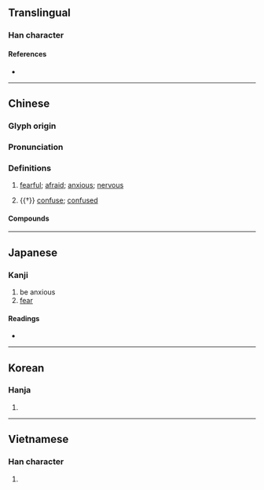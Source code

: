 {{character info}}
==Translingual==

===Han character===
{{Han char|rn=61|rad=心|as=09|sn=12|four=96014|canj=PHAG|ids=⿰忄皇}}

====References====
* {{Han ref|kx=0392.320|dkj=10863|dj=0728.150|hdz=42329.090|uh=60F6|ud=24822|bh=B471|bd=46193}}

----

==Chinese==
{{zh-forms}}

===Glyph origin===
{{Han etym}}

===Pronunciation===
{{zh-pron
|m=huáng
|m-s=
|c=wong4
|c-t=
|g=
|h=pfs=
|j=
|md=
|mn=hông/tw,xm:hiâⁿ
|mn_note=hông - literary; hiâⁿ - vernacular
|mn-t=
|w=
|x=
|mc=y
|oc=y
|cat=a
}}

===Definitions===
{{zh-hanzi}}

# [[fearful]]; [[afraid]]; [[anxious]]; [[nervous]]
#: {{zh-syn|恐懼|不安}}
# {{†}} [[confuse]]; [[confused]]
#: {{zh-syn|迷惑}}

====Compounds====
{{zh-der|人心惶惶|回惶|恐惶|恐惶悚懼|恓恓惶惶|恓惶|悽悽惶惶|悽惶|惶怖|惶急|惶恐|惶恐不安|惶悚|惶悚不安|惶惑|惶惶|惶惶不安|惶惶不定|惶惶無措|惶愧|惶汗|惶然|惶遽|愧惶無地|愴惶|慚惶|慞惶|慞惶失次|戰戰惶惶|誠恐誠惶|誠惶誠恐|誠惶誠懼|驚惶|驚惶失措}}

----

==Japanese==

===Kanji===
{{ja-kanji|grade=|rs=心09}}

# be anxious
# [[fear]]

====Readings====
* {{ja-readings
|goon=おう
|kanon=こう
|kun=おそ-れる
}}

----

==Korean==

===Hanja===
{{ko-hanja|hangeul=황|eumhun=|rv=hwang|mr=hwang|y=hwang}}

# {{rfdef|ko|sort=心09}}

----

==Vietnamese==

===Han character===
{{vi-readings|rs=心09|reading=hoàng}}

# {{rfdef|vi|sort=心09}}

{{cln|vi|Han tu}}